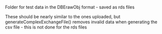 Folder for test data in the DBErawObj format - saved as rds files

These should be nearly similar to the ones uploaded, but generateComplexExchangeFile() removes invalid data when generating the csv file - this is not done for the rds files
